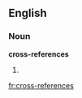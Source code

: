 ==English==

===Noun===
'''cross-references'''

# {{plural of|[[cross-reference]]}}

[[fr:cross-references]]